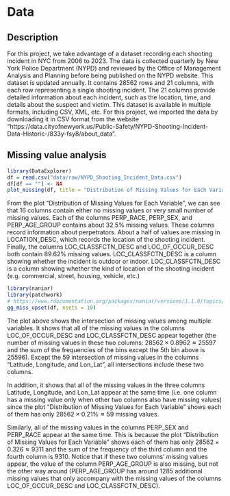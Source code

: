# Data

## Description
For this project, we take advantage of a dataset recording each shooting incident in NYC from 2006 to 2023. The data is collected quarterly by New York Police Department (NYPD) and reviewed by the Office of Management Analysis and Planning before being published on the NYPD website. This dataset is updated annually. It contains 28562 rows and 21 columns, with each row representing a single shooting incident. The 21 columns provide detailed information about each incident, such as the location, time, and details about the suspect and victim. This dataset is available in multiple formats, including CSV, XML, etc. For this project, we imported the data by downloading it in CSV format from the website "https://data.cityofnewyork.us/Public-Safety/NYPD-Shooting-Incident-Data-Historic-/833y-fsy8/about_data".

## Missing value analysis
```r
library(DataExplorer)
df = read.csv("data/raw/NYPD_Shooting_Incident_Data.csv")
df[df == ""] <- NA
plot_missing(df, title = "Distribution of Missing Values for Each Variable")
```
From the plot "Distribution of Missing Values for Each Variable", we can see that 16 columns contain either no missing values or very small number of missing values. Each of the columns PERP_RACE, PERP_SEX, and PERP_AGE_GROUP contains about 32.5% missing values. These columns record information about perpetrators. About a half of values are missing in LOCATION_DESC, which records the location of the shooting incident. Finally, the columns LOC_CLASSFCTN_DESC and LOC_OF_OCCUR_DESC both contain 89.62% missing values. LOC_CLASSFCTN_DESC is a column showing whether the incident is outdoor or indoor. LOC_CLASSFCTN_DESC is a column showing whether the kind of location of the shooting incident (e.g. commercial, street, housing, vehicle, etc.)

```r
library(naniar)
library(patchwork)
# https://www.rdocumentation.org/packages/naniar/versions/1.1.0/topics/gg_miss_upset
gg_miss_upset(df, nsets = 10)
```
The plot above shows the intersection of missing values among multiple variables. It shows that all of the missing values in the columns LOC_OF_OCCUR_DESC and LOC_CLASSFCTN_DESC appear together (the number of missing values in these two columns: $28562 \times 0.8962 \approx 25597$ and the sum of the frequencies of the bins except the 5th bin above is 25596). Except the 59 intersection of missing values in the columns "Latitude, Longitude, and Lon_Lat", all intersections include these two columns. 

In addition, it shows that all of the missing values in the three columns Latitude, Longitude, and Lon_Lat appear at the same time (i.e. one column has a missing value only when other two columns also have missing values) since the plot "Distribution of Missing Values for Each Variable" shows each of them has only $28562 \times 0.21\% \approx 59$ missing values. 

Similarly, all of the missing values in the columns PERP_SEX and PERP_RACE appear at the same time. This is because the plot "Distribution of Missing Values for Each Variable" shows each of them has only $28562 \times 0.326 \approx 9311$ and the sum of the frequency of the third column and the fourth column is 9310. Notice that if these two columns' missing values appear, the value of the column PERP_AGE_GROUP is also missing, but not the other way around (PERP_AGE_GROUP has around 1285 additional missing values that only accompany with the missing values of the columns LOC_OF_OCCUR_DESC and LOC_CLASSFCTN_DESC).